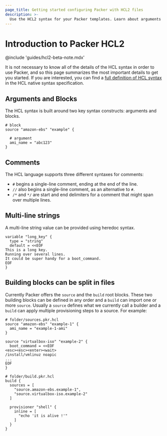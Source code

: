 ```yaml
---
page_title: Getting started configuring Packer with HCL2 files
description: >-
  Use the HCL2 syntax for your Packer templates. Learn about arguments and blocks, comments, and multi-line strings.
---
```


# Introduction to Packer HCL2

@include 'guides/hcl2-beta-note.mdx'

It is not necessary to know all of the details of the HCL syntax in order to
use Packer, and so this page summarizes the most important details to get you
started. If you are interested, you can find a [full definition of HCL
syntax](https://github.com/hashicorp/hcl2/blob/master/hcl/hclsyntax/spec.md) in
the HCL native syntax specification.

## Arguments and Blocks

The HCL syntax is built around two key syntax constructs: arguments and blocks.

```hcl
# block
source "amazon-ebs" "example" {

  # argument
  ami_name = "abc123"
}
```

## Comments

The HCL language supports three different syntaxes for comments:

- `#` begins a single-line comment, ending at the end of the line.
- `//` also begins a single-line comment, as an alternative to `#`.
- `/*` and `*/` are start and end delimiters for a comment that might
  span over multiple lines.

## Multi-line strings

A multi-line string value can be provided using heredoc syntax.

```hcl
variable "long_key" {
  type = "string"
  default = <<EOF
This is a long key.
Running over several lines.
It could be super handy for a boot_command.
EOF
}
```

## Building blocks can be split in files

Currently Packer offers the `source` and the `build` root blocks. These two
building blocks can be defined in any order and a `build` can import one or more
`source`. Usually a `source` defines what we currently call a builder and a
`build` can apply multiple provisioning steps to a source. For example:

```hcl
# folder/sources.pkr.hcl
source "amazon-ebs" "example-1" {
  ami_name = "example-1-ami"
}

source "virtualbox-iso" "example-2" {
  boot_command = <<EOF
<esc><esc><enter><wait>
/install/vmlinuz noapic
...
EOF
}
```

```hcl
# folder/build.pkr.hcl
build {
  sources = [
    "source.amazon-ebs.example-1",
    "source.virtualbox-iso.example-2"
  ]

  provisioner "shell" {
    inline = [
      "echo 'it is alive !'"
    ]
  }
}
```
